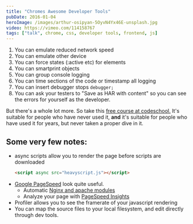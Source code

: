 ```yaml
---
title: "Chromes Awesome Developer Tools"
pubDate: 2016-01-04
heroImage: /images/arthur-osipyan-5OyvN4Yx46E-unsplash.jpg
video: https://vimeo.com/114158767
tags: ["talk", chrome, css, developer tools, frontend, js]
---
```



<Vimeo id="https://vimeo.com/114158767" />

1.  You can emulate reduced network speed
2.  You can emulate other device
3.  You can force states (:active etc) for elements
4.  You can smartprint objects
5.  You can group console logging
6.  You can time sections of the code or timestamp all logging
7.  You can insert debugger stops `debugger;`
8.  You can ask your testers to "Save as HAR with content" so you can see the errors for yourself as the developer.

But there's a whole lot more. So take this [free course at codeschool.](http://discover-devtools.codeschool.com/) It's suitable for people who have never used it, **and** it's suitable for people who have used it for years, but never taken a proper dive in it.

## Some very few notes:

- async scripts allow you to render the page before scripts are downloaded
  ```html
  <script async src="heavyscript.js"></script>
  ```
- [Google PageSpeed](https://developers.google.com/speed/pagespeed/?hl=en) look quite useful.
  - Automatic [Nginx and apache modules](https://developers.google.com/speed/pagespeed/module/)
  - Analyze your page with [PageSpeed Insights](https://developers.google.com/speed/pagespeed/insights/)
- Profiler allows you to see the framerate of your javascript rendering
- You can map the source files to your local filesystem, and edit directly through dev tools.

